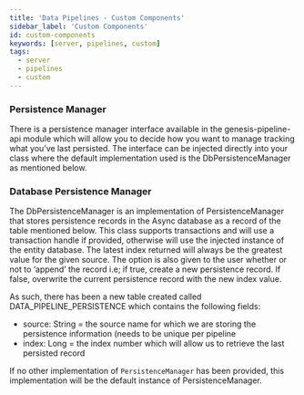 ```yaml
---
title: 'Data Pipelines - Custom Components'
sidebar_label: 'Custom Components'
id: custom-components
keywords: [server, pipelines, custom]
tags:
  - server
  - pipelines
  - custom
---
```


### Persistence Manager

There is a persistence manager interface available in the genesis-pipeline-api module which will allow you to decide how you want to manage tracking what you’ve last persisted.
The interface can be injected directly into your class where the default implementation used is the DbPersistenceManager as mentioned below.

### Database Persistence Manager

The DbPersistenceManager is an implementation of PersistenceManager that stores persistence records in the Async database as a record of the table mentioned below.
This class supports transactions and will use a transaction handle if provided, otherwise will use the injected instance of the entity database.
The latest index returned will always be the greatest value for the given source. The option is also given to the user whether or not to ‘append’ the record i.e; if true, create a new persistence record. If false, overwrite the current persistence record with the new index value.

As such, there has been a new table created called DATA_PIPELINE_PERSISTENCE which contains the following fields:

- source: String = the source name for which we are storing the persistence information (needs to be unique per pipeline
- index: Long = the index number which will allow us to retrieve the last persisted record

If no other implementation of `PersistenceManager` has been provided, this implementation will be the default instance of PersistenceManager.
